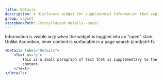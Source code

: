 ```yaml
---
title: Details
description: A disclosure widget for supplimental information that explains a component, section or flow.
group: Layout
storybookPath: /story/layout-details--basic
---
```


Information is visible only when the widget is toggled into an "open" state. Unlike Accordion, inner content is surfacable in a page search (cmd/ctrl-f).

```jsx live
<Details label="Details">
	<Text as="p">
		This is a small paragraph of text that is supplementary to the main page
		content.
	</Text>
</Details>
```
